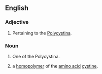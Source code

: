 ==English==

===Adjective===
{{en-adj}}

# {{context|zoology|lang=en}} Pertaining to the [[Polycystina]].
===Noun===
{{en-noun}}

# {{context|zoology|lang=en}} One of the Polycystina.
# {{context|biochemistry|lang=en}} a [[homopolymer]] of the [[amino acid]] [[cystine]].